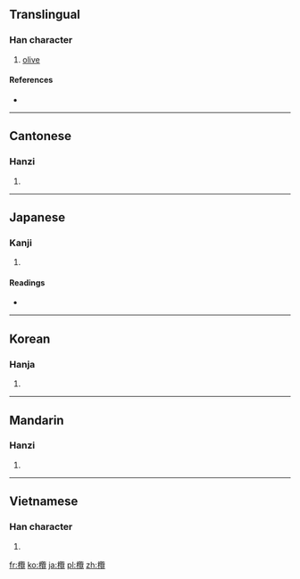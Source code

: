 {{also|榄}}
==Translingual==

===Han character===
{{Han char|rn=75|rad=木|as=21|sn=25|four=4891<sub>6</sub>|canj=木尸田山 (DSWU)}}

# [[olive]]

====References====
* {{Han ref|kx=0564.100|dkj=15964|dj=0953.140|hdz=21326.050|uh=6B16|ud=27414|bh=C656|bd=50774}}

----

==Cantonese==

===Hanzi===
{{yue-hanzi|jyut=|y=laam5|sim=榄}}

# {{defn|lang=yue|sort=木21}}

----

==Japanese==

===Kanji===
{{ja-kanji|grade=|rs=木21}}

# {{defn|lang=ja|sort=木21}}

====Readings====
* {{ja-readings|on=[[らん]] (ran)|kun=}}

----

==Korean==

===Hanja===
{{ko-hanja|hangeul=[[람]]>[[남]]|eumhun=|rv=ram>nam|mr=ram>nam|y=lam>nam}}

# {{defn|lang=ko|sort=木21}}

----

==Mandarin==

===Hanzi===
{{cmn-hanzi|sim=榄|pin=[[lǎn]] ([[lan3]])|wg=lan<sup>3</sup>}}

# {{defn|lang=cmn|sort=木21}}

----

==Vietnamese==

===Han character===
{{vi-hantu|[[lãm]]|rs=木21}}

# {{defn|lang=vi|sort=木21}}

[[fr:欖]]
[[ko:欖]]
[[ja:欖]]
[[pl:欖]]
[[zh:欖]]